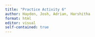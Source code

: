 ```yaml
---
title: "Practice Activity 6"
author: Hayden, Josh, Adrian, Harshitha
format: html
editor: visual
self-contained: true
---
```


## 
